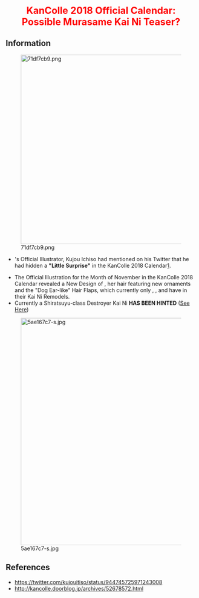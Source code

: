 <div style="font-size:25px; color:red; text-align:center; font-weight:bold; margin:25px 0px 10px 0px;">KanColle 2018 Official Calendar:<br />Possible Murasame Kai Ni Teaser?</div>

==Information==
[[File:71df7cb9.png|center|500px|link=https://twitter.com/kujouitiso/status/944745725971243008]]
*{{ShipLink|Murasame/Kai|text=Murasame}}'s Official Illustrator, Kujou Ichiso had mentioned on his Twitter that he had hidden a '''"Little Surprise"''' in the KanColle 2018 Calendar[https://twitter.com/kujouitiso/status/944745725971243008].
*The Official Illustration for the Month of November in the KanColle 2018 Calendar revealed a New Design of {{ShipLink|Murasame/Kai|text=Murasame}}, her hair featuring new ornaments and the "Dog Ear-like" Hair Flaps, which currently only {{ShipLink|Shigure/Kai Ni|text=Shigure}}, {{ShipLink|Yuudachi/Kai Ni|text=Yuudachi}}, and {{ShipLink|Kawakaze/Kai Ni|text=Kawakaze}} have in their Kai Ni Remodels.
*Currently a Shiratsuyu-class Destroyer Kai Ni '''HAS BEEN HINTED''' ([[Thread:627218|See Here]])
 

[[File:5ae167c7-s.jpg|center|600px]]

==References==
*https://twitter.com/kujouitiso/status/944745725971243008
*http://kancolle.doorblog.jp/archives/52678572.html<ac_metadata title="Murasame Kai Ni Possible Teaser(?)" notify_everyone="1514414120"> </ac_metadata>
